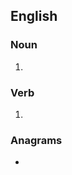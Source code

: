 {{also|PAPs|p'aps}}
==English==

===Noun===
{{head|en|noun form}}

# {{plural of|pap|lang=en}}

===Verb===
{{head|en|verb form}}

# {{en-third-person singular of|pap}}

===Anagrams===
* {{anagrams|en|a=apps|APPs|Apps|PSAP|Sapp|apps|apps.}}